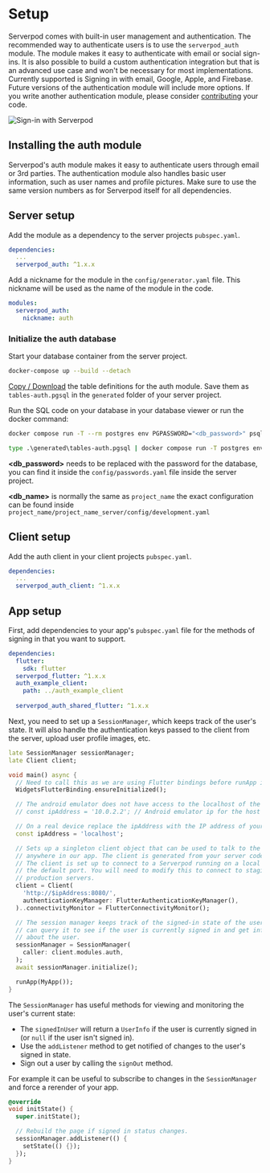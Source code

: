 

# Setup

Serverpod comes with built-in user management and authentication. The recommended way to authenticate users is to use the `serverpod_auth` module. The module makes it easy to authenticate with email or social sign-ins. It is also possible to build a custom authentication integration but that is an advanced use case and won't be necessary for most implementations. Currently supported is Signing in with email, Google, Apple, and Firebase. Future versions of the authentication module will include more options. If you write another authentication module, please consider [contributing](/contribute) your code.

![Sign-in with Serverpod](https://github.com/serverpod/serverpod/raw/main/misc/images/sign-in.png)

## Installing the auth module

Serverpod's auth module makes it easy to authenticate users through email or 3rd parties. The authentication module also handles basic user information, such as user names and profile pictures. Make sure to use the same version numbers as for Serverpod itself for all dependencies.


## Server setup

Add the module as a dependency to the server projects `pubspec.yaml`.

```yaml
dependencies:
  ...
  serverpod_auth: ^1.x.x
```

Add a nickname for the module in the `config/generator.yaml` file. This nickname will be used as the name of the module in the code.

```yaml
modules:
  serverpod_auth:
    nickname: auth
```

### Initialize the auth database

Start your database container from the server project.

```bash
docker-compose up --build --detach
```

[Copy / Download](https://github.com/serverpod/serverpod/blob/main/modules/serverpod_auth/serverpod_auth_server/generated/tables.pgsql) the table definitions for the auth module. Save them as `tables-auth.pgsql` in the `generated` folder of your server project.

Run the SQL code on your database in your database viewer or run the docker command:

<Tabs>
  <TabItem value="unix" label="MacOS & Linux" default>

```bash
docker compose run -T --rm postgres env PGPASSWORD="<db_password>" psql -h postgres -U postgres -d <db_name> < generated/tables-auth.pgsql
```

  </TabItem>
  <TabItem value="windows" label="Windows">

```cmd
type .\generated\tables-auth.pgsql | docker compose run -T postgres env PGPASSWORD="<db_password>" psql -h postgres -U postgres -d <db_name>
```

  </TabItem>
</Tabs>

**<db_password>** needs to be replaced with the password for the database, you can find it inside the `config/passwords.yaml` file inside the server project.

**<db_name>** is normally the same as `project_name` the exact configuration can be found inside `project_name/project_name_server/config/development.yaml`

## Client setup

Add the auth client in your client projects `pubspec.yaml`.

```yaml
dependencies:
  ...
  serverpod_auth_client: ^1.x.x
```

## App setup

First, add dependencies to your app's `pubspec.yaml` file for the methods of signing in that you want to support.

```yaml
dependencies:
  flutter:
    sdk: flutter
  serverpod_flutter: ^1.x.x
  auth_example_client:
    path: ../auth_example_client
  
  serverpod_auth_shared_flutter: ^1.x.x
```

Next, you need to set up a `SessionManager`, which keeps track of the user's state. It will also handle the authentication keys passed to the client from the server, upload user profile images, etc.

```dart
late SessionManager sessionManager;
late Client client;

void main() async {
  // Need to call this as we are using Flutter bindings before runApp is called.
  WidgetsFlutterBinding.ensureInitialized();

  // The android emulator does not have access to the localhost of the machine.
  // const ipAddress = '10.0.2.2'; // Android emulator ip for the host

  // On a real device replace the ipAddress with the IP address of your computer.
  const ipAddress = 'localhost';

  // Sets up a singleton client object that can be used to talk to the server from
  // anywhere in our app. The client is generated from your server code.
  // The client is set up to connect to a Serverpod running on a local server on
  // the default port. You will need to modify this to connect to staging or
  // production servers.
  client = Client(
    'http://$ipAddress:8080/',
    authenticationKeyManager: FlutterAuthenticationKeyManager(),
  )..connectivityMonitor = FlutterConnectivityMonitor();

  // The session manager keeps track of the signed-in state of the user. You
  // can query it to see if the user is currently signed in and get information
  // about the user.
  sessionManager = SessionManager(
    caller: client.modules.auth,
  );
  await sessionManager.initialize();

  runApp(MyApp());
}
```

The `SessionManager` has useful methods for viewing and monitoring the user's current state:

- The `signedInUser` will return a `UserInfo` if the user is currently signed in (or `null` if the user isn't signed in).
- Use the `addListener` method to get notified of changes to the user's signed in state.
- Sign out a user by calling the `signOut` method.

For example it can be useful to subscribe to changes in the `SessionManager` and force a rerender of your app.

```dart
@override
void initState() {
  super.initState();

  // Rebuild the page if signed in status changes.
  sessionManager.addListener(() {
    setState(() {});
  });
}
```